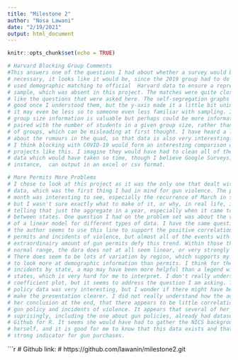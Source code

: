 ```yaml
---
title: "Milestone 2"
author: "Nosa Lawani"
date: "2/19/2021"
output: html_document
---
```


```r
knitr::opts_chunk$set(echo = TRUE)
```

```r
# Harvard Blocking Group Comments
#This answers one of the questions I had about whether a survey would be 
# necessary, it looks like it would be, since the 2019 group had to do so. They
# used demographic matching to official  Harvard data to ensure a represenatative
# sample, which was absent in this project. The matches were quite close. I really 
# like the questions that were asked here. The self-segregation graphs were very 
# good once I understood them, but the y-axis made it a little bit unintutive, and 
# it may even be less so to someone even less familiar with sampling. I think the 
# group size information is valuable but perhaps could be more informative if 
# paired with the number of students in a given group size, rather than the number
# of groups, which can be misleading at first thought. I have heard a little chatter
# about the rumours in the quad, so that data is also very interesting. Again, 
# I think blocking with COVID-19 would form an interesting comparison with paste
# projects like this. I imagine they would have had to clean all of their survey
# data which would have taken so time, though I believe Google Surveys, for
# instance,  can output in an excel or csv format. 
```

```r
# More Permits More Problems
# I chose to look at this project as it was the only one that dealt with national
# data, which was the first thing I had in mind for gun violence. The permits by 
# month was interesting to see, especially the recurrence of March in some years, 
# but I wasn't sure exactly what to make of it, or why, in real life, it was more
# telling that just the aggregate in a year, especially when it came to comparing 
# between states. One question I had on the problem set was about the validity 
# of a linear model for different types of data. I have the same question here, 
# the author seems to use this line to support the positive correlation between 
# permits and incidents of violence, but almost all of the events with a truly 
# extraordinairy amount of gun permits defy this trend. Within those that have the 
# normal range, the dara does not at all seem linear, or very strongly correlated. 
# There does seem to be lots of variation by region, which supports my inclination
# to look more at demographic information than permits. I think for the graph of 
# incidents by state, a map may have been more helpful than a legend with the 50
# states, which is very hard for me to interpret. I don't really understand the 
# coefficient plot, but it seems to address the question I am asking. The state 
# policy data was very interesting, but I wonder if there might have been a way to
# make the presentation clearer. I did not really understand how the author came to 
# her conclusion at the end, that there appears to be little correlation between
# gun policy and incidents of violence. It appears that several of her sources, 
# suprisingly, including the one about gun policies, already had datasets ready on
# Github for R. It seems she would have had to gather the NICS background data 
# herself, and it is good for me to know that this data exists and that it is a
# strong indicator for gun purchases.
```


```r
# Github link:
# https://github.com/lawanin/milestone2.git
